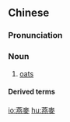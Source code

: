 {{also|燕麦}}
==Chinese==
{{zh-forms|s=燕麦}}

===Pronunciation===
{{zh-pron
|m=yànmài
|c=jin3 mak6
|cat=n
}}

===Noun===
{{zh-noun}}

# [[oats]]

====Derived terms====
{{zh-der|燕麥奶|燕麥片|燕麥粥}}

[[io:燕麥]]
[[hu:燕麥]]